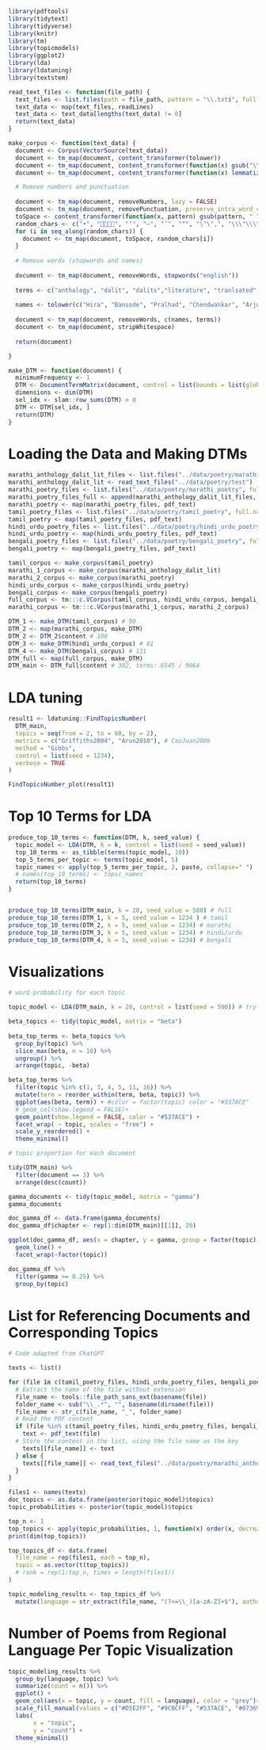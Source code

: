 ```r

library(pdftools)
library(tidytext)
library(tidyverse)
library(knitr) 
library(tm)
library(topicmodels)
library(ggplot2)
library(lda)
library(ldatuning)
library(textstem)

```


```r

read_text_files <- function(file_path) {
  text_files <- list.files(path = file_path, pattern = "\\.txt$", full.names = TRUE)
  text_data <- map(text_files, readLines)
  text_data <- text_data[lengths(text_data) != 0]
  return(text_data)
}

make_corpus <- function(text_data) {
  document <- Corpus(VectorSource(text_data))
  document <- tm_map(document, content_transformer(tolower))
  document <- tm_map(document, content_transformer(function(x) gsub("\\\\n", " ", x)))
  document <- tm_map(document, content_transformer(function(x) lemmatize_strings(x)))

  # Remove numbers and punctuation
  
  document <- tm_map(document, removeNumbers, lazy = FALSE)
  document <- tm_map(document, removePunctuation, preserve_intra_word_contractions = TRUE, preserve_intra_word_dashes = TRUE)
  toSpace <- content_transformer(function(x, pattern) gsub(pattern, " ", x)) # from https://rpubs.com/olga_bradford/468821
  random_chars <- c("•", "", "‘", "–", "’", "“", "\"\",", "\\\"\\\")", "—", "\n", "\\\\n", "…", "”")
  for (i in seq_along(random_chars)) {
    document <- tm_map(document, toSpace, random_chars[i])
  }
  
  # Remove words (stopwords and names)
  
  document <- tm_map(document, removeWords, stopwords("english"))
  
  terms <- c("anthology", "dalit", "dalits","literature", "tranlsated", "don", "hte", "hke","come", "get", "one", "now", "will", "like", "can", "let", "life", "day", "say", "know") # "even", "bloodnnnnn"
  
  names <- tolower(c("Hira", "Bansode", "Pralhad", "Chendwankar", "Arjun", "Dangle", "Namdeo", "Dhasal", "Mina", "Gajbhiye", "Anuradha", "Gaurav", "Arun", "Kamble", "Waman", "Kardak", "Jyoti", "Lanjewar", "Mina", "Londe", "Yeshwant", "Manohar", "Keshav", "Meshram", "Waman", "Nimbalkar", "Daya", "Pawar", "J.V.", "Pawar", "Tryambak", "Sapkale", "Navayan", "Surve", "Jayant", "Karve", "Eleanor", "Zelliot", "Abimani", "Imayam", "Azhakiyan", "Periyavan", "J.B. Sanakya", "Sivakami", "Karuthayi", "Manohari", "Meena", "Kandasamy","Ravi", "Shanker", "Jai", "Prakash", "Anita", "Bharti", "Rukhsana", "Jayant", "Parmar", "Thakur", "Charal", "Kalyani", "Biswas", "Sarkar", "Rajkumar", "Sukirtharani", "Umadevi", "Poonam", "Tushamad", "Rajat", "Rani", "Meenu", "Shyamal", "Kumar", "Pramanik"))
  
  document <- tm_map(document, removeWords, c(names, terms))
  document <- tm_map(document, stripWhitespace)
  
  return(document)

}

make_DTM <- function(document) {
  minimumFrequency <- 1
  DTM <- DocumentTermMatrix(document, control = list(bounds = list(global = c(minimumFrequency, Inf))))
  dimensions <- dim(DTM)
  sel_idx <- slam::row_sums(DTM) > 0
  DTM <- DTM[sel_idx, ]
  return(DTM)
}

```


# Loading the Data and Making DTMs

```r

marathi_anthology_dalit_lit_files <- list.files("../data/poetry/marathi_anthology_of_dalit_lit_files", full.names = TRUE)
marathi_anthology_dalit_lit <- read_text_files("../data/poetry/test")
marathi_poetry_files <- list.files("../data/poetry/marathi_poetry", full.names = TRUE)
marathi_poetry_files_full <- append(marathi_anthology_dalit_lit_files, marathi_poetry_files)
marathi_poetry <- map(marathi_poetry_files, pdf_text)
tamil_poetry_files <- list.files("../data/poetry/tamil_poetry", full.names = TRUE)
tamil_poetry <- map(tamil_poetry_files, pdf_text)
hindi_urdu_poetry_files <- list.files("../data/poetry/hindi_urdu_poetry", full.names = TRUE)
hindi_urdu_poetry <- map(hindi_urdu_poetry_files, pdf_text)
bengali_poetry_files <- list.files("../data/poetry/bengali_poetry", full.names = TRUE)
bengali_poetry <- map(bengali_poetry_files, pdf_text)

tamil_corpus <- make_corpus(tamil_poetry)
marathi_1_corpus <- make_corpus(marathi_anthology_dalit_lit) 
marathi_2_corpus <- make_corpus(marathi_poetry)
hindi_urdu_corpus <- make_corpus(hindi_urdu_poetry)
bengali_corpus <- make_corpus(bengali_poetry)
full_corpus <- tm:::c.VCorpus(tamil_corpus, hindi_urdu_corpus, bengali_corpus, marathi_1_corpus, marathi_2_corpus)
marathi_corpus <- tm:::c.VCorpus(marathi_1_corpus, marathi_2_corpus)

DTM_1 <- make_DTM(tamil_corpus) # 90
DTM_2 <- map(marathi_corpus, make_DTM)
DTM_2 <- DTM_2$content # 100
DTM_3 <- make_DTM(hindi_urdu_corpus) # 81
DTM_4 <- make_DTM(bengali_corpus) # 111
DTM_full <- map(full_corpus, make_DTM)
DTM_main <- DTM_full$content # 382, terms: 6545 / 9064

```

# LDA tuning

```r

result1 <- ldatuning::FindTopicsNumber(
  DTM_main,
  topics = seq(from = 2, to = 60, by = 2),
  metrics = c("Griffiths2004", "Arun2010"), # CaoJuan2009
  method = "Gibbs",
  control = list(seed = 1234),
  verbose = TRUE
)

FindTopicsNumber_plot(result1)

```

# Top 10 Terms for LDA

```r

produce_top_10_terms <- function(DTM, k, seed_value) {
  topic_model <- LDA(DTM, k = k, control = list(seed = seed_value))
  top_10_terms <- as_tibble(terms(topic_model, 10))
  top_5_terms_per_topic <- terms(topic_model, 5)
  topic_names <- apply(top_5_terms_per_topic, 2, paste, collapse=" ")
  # names(top_10_terms) <- topic_names
  return(top_10_terms)
}


produce_top_10_terms(DTM_main, k = 20, seed_value = 500) # full 
produce_top_10_terms(DTM_1, k = 5, seed_value = 1234 ) # tamil
produce_top_10_terms(DTM_2, k = 5, seed_value = 1234) # marathi
produce_top_10_terms(DTM_3, k = 5, seed_value = 1234) # hindi/urdu
produce_top_10_terms(DTM_4, k = 5, seed_value = 1234) # bengali

```

# Visualizations

```r

# word probability for each topic

topic_model <- LDA(DTM_main, k = 20, control = list(seed = 500)) # try with ten different seed values, output csv files

beta_topics <- tidy(topic_model, matrix = "beta")
  
beta_top_terms <- beta_topics %>%
  group_by(topic) %>%
  slice_max(beta, n = 10) %>%
  ungroup() %>%
  arrange(topic, -beta)

beta_top_terms %>%
  filter(topic %in% c(1, 3, 4, 5, 11, 16)) %>%
  mutate(term = reorder_within(term, beta, topic)) %>%
  ggplot(aes(beta, term)) + #color = factor(topic) color = "#537ACE"
  # geom_col(show.legend = FALSE)+
  geom_point(show.legend = FALSE, color = "#537ACE") +
  facet_wrap( ~ topic, scales = "free") +
  scale_y_reordered() + 
  theme_minimal()

# topic proportion for each document

tidy(DTM_main) %>%
  filter(document == 3) %>%
  arrange(desc(count))

gamma_documents <- tidy(topic_model, matrix = "gamma") 
gamma_documents

doc_gamma_df <- data.frame(gamma_documents)
doc_gamma_df$chapter <- rep(1:dim(DTM_main)[[1]], 20)

ggplot(doc_gamma_df, aes(x = chapter, y = gamma, group = factor(topic), color = factor(topic))) +
  geom_line() +
  facet_wrap(~factor(topic))

doc_gamma_df %>%
  filter(gamma >= 0.25) %>%
  group_by(topic)

```

# List for Referencing Documents and Corresponding Topics 

```r
# Code adapted from ChatGPT

texts <- list()

for (file in c(tamil_poetry_files, hindi_urdu_poetry_files, bengali_poetry_files, marathi_poetry_files_full)) {
  # Extract the name of the file without extension
  file_name <- tools::file_path_sans_ext(basename(file))
  folder_name <- sub("\\_.*", "", basename(dirname(file)))
  file_name <- str_c(file_name, "_", folder_name)
  # Read the PDF content
  if (file %in% c(tamil_poetry_files, hindi_urdu_poetry_files, bengali_poetry_files, marathi_poetry_files)) {
    text <- pdf_text(file)
  # Store the content in the list, using the file name as the key
    texts[[file_name]] <- text
  } else {
    texts[[file_name]] <- read_text_files("../data/poetry/marathi_anthology_of_dalit_lit_files")
  }
}

files1 <- names(texts)
doc_topics <- as.data.frame(posterior(topic_model)$topics)
topic_probabilities <- posterior(topic_model)$topics

top_n <- 1
top_topics <- apply(topic_probabilities, 1, function(x) order(x, decreasing = TRUE)[1])
print(dim(top_topics))

top_topics_df <- data.frame(
  file_name = rep(files1, each = top_n), 
  topic = as.vector(t(top_topics))         
  # rank = rep(1:top_n, times = length(files1))
)

topic_modeling_results <- top_topics_df %>%
  mutate(language = str_extract(file_name, "(?<=\\_)[a-zA-Z]+$"), author = str_extract(file_name, "^[a-zA-Z]+"))

```

# Number of Poems from Regional Language Per Topic Visualization


```r
topic_modeling_results %>%
  group_by(language, topic) %>%
  summarize(count = n()) %>%
  ggplot() +
  geom_col(aes(x = topic, y = count, fill = language), color = "grey")+
  scale_fill_manual(values = c("#D5E2FF", "#9CBCFF", "#537ACE", "#07369A"), labels = c('Bengali', 'Hindi/Urdu', 'Marathi', 'Tamil'))+
  labs(
       x = "topic",
       y = "count") +
  theme_minimal() 

```


